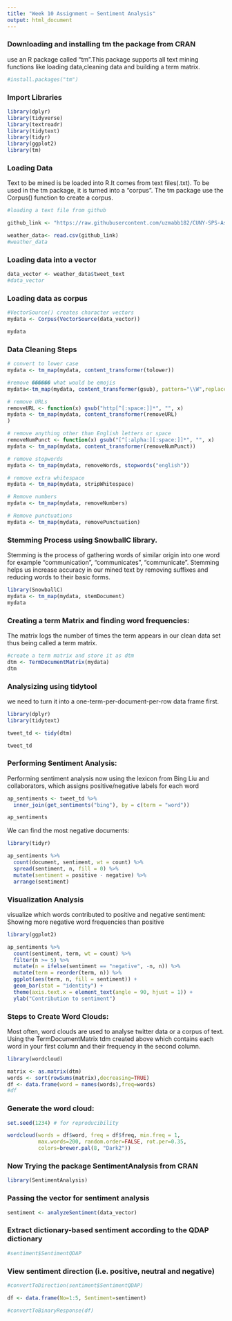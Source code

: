 ```yaml
---
title: "Week 10 Assignment – Sentiment Analysis"
output: html_document
---
```


### Downloading and installing tm the package from CRAN

use an R package called “tm”.This package supports all text mining functions like loading data,cleaning data and building a term matrix.
```r

#install.packages("tm")

```

### Import Libraries

```r
library(dplyr)
library(tidyverse)
library(textreadr)
library(tidytext)
library(tidyr)
library(ggplot2)
library(tm)
```

### Loading Data

Text to be mined is be loaded into R.It comes from text files(.txt).
To be used in the tm package, it is turned into a “corpus”.
The tm package use the Corpus() function to create a corpus.

```r
#loading a text file from github

github_link <- "https://raw.githubusercontent.com/uzmabb182/CUNY-SPS-Assignments/main/data_607/week10/weather-tweet.csv"

weather_data<- read.csv(github_link)
#weather_data
```

### Loading data into a vector

```r
data_vector <- weather_data$tweet_text                         
#data_vector
```

### Loading data as corpus

```r
#VectorSource() creates character vectors
mydata <- Corpus(VectorSource(data_vector))

mydata
```

### Data Cleaning Steps

```r
# convert to lower case
mydata <- tm_map(mydata, content_transformer(tolower))
```

```r
#remove ������ what would be emojis
mydata<-tm_map(mydata, content_transformer(gsub), pattern="\\W",replace=" ")
```

```r
# remove URLs
removeURL <- function(x) gsub("http[^[:space:]]*", "", x)
mydata <- tm_map(mydata, content_transformer(removeURL)
)
```

```r
# remove anything other than English letters or space
removeNumPunct <- function(x) gsub("[^[:alpha:][:space:]]*", "", x)
mydata <- tm_map(mydata, content_transformer(removeNumPunct))
```

```r
# remove stopwords
mydata <- tm_map(mydata, removeWords, stopwords("english"))
```

```r
# remove extra whitespace
mydata <- tm_map(mydata, stripWhitespace)
```

```r
# Remove numbers
mydata <- tm_map(mydata, removeNumbers)

```

```r
# Remove punctuations
mydata <- tm_map(mydata, removePunctuation)
```

### Stemming Process using SnowballC library.
Stemming is the process of gathering words of similar origin into one word for example “communication”, “communicates”, “communicate”. Stemming helps us increase accuracy in our mined text by removing suffixes and reducing words to their basic forms.

```r
library(SnowballC)
mydata <- tm_map(mydata, stemDocument)
mydata
```

### Creating a term Matrix and finding word frequencies:

The matrix logs the number of times the term appears in our clean data set thus being called a term matrix.

```r
#create a term matrix and store it as dtm
dtm <- TermDocumentMatrix(mydata)
dtm
```

### Analysizing using tidytool

we need to turn it into a one-term-per-document-per-row data frame first.
```r

library(dplyr)
library(tidytext)

tweet_td <- tidy(dtm)

tweet_td
```
### Performing Sentiment Analysis:

Performing sentiment analysis now using the lexicon from Bing Liu and collaborators, which assigns positive/negative labels for each word

```r
ap_sentiments <- tweet_td %>%
  inner_join(get_sentiments("bing"), by = c(term = "word"))

ap_sentiments
```

We can find the most negative documents:

```r
library(tidyr)

ap_sentiments %>%
  count(document, sentiment, wt = count) %>%
  spread(sentiment, n, fill = 0) %>%
  mutate(sentiment = positive - negative) %>%
  arrange(sentiment)
```

### Visualization Analysis

visualize which words contributed to positive and negative sentiment:
Showing more negative word frequencies than positive
```r
library(ggplot2)

ap_sentiments %>%
  count(sentiment, term, wt = count) %>%
  filter(n >= 5) %>%
  mutate(n = ifelse(sentiment == "negative", -n, n)) %>%
  mutate(term = reorder(term, n)) %>%
  ggplot(aes(term, n, fill = sentiment)) +
  geom_bar(stat = "identity") +
  theme(axis.text.x = element_text(angle = 90, hjust = 1)) +
  ylab("Contribution to sentiment")
```

### Steps to Create Word Clouds:

Most often, word clouds are used to analyse twitter data or a corpus of text.
Using the TermDocumentMatrix tdm created above which contains each word in your 
first column and their frequency in the second column.

```r
library(wordcloud)

matrix <- as.matrix(dtm) 
words <- sort(rowSums(matrix),decreasing=TRUE) 
df <- data.frame(word = names(words),freq=words)
#df
```

### Generate the word cloud:

```r
set.seed(1234) # for reproducibility 

wordcloud(words = df$word, freq = df$freq, min.freq = 1,
          max.words=200, random.order=FALSE, rot.per=0.35,
          colors=brewer.pal(8, "Dark2"))
```

### Now Trying the package SentimentAnalysis from CRAN

```r
library(SentimentAnalysis)
```

### Passing the vector for sentiment analysis

```r

sentiment <- analyzeSentiment(data_vector)


```

### Extract dictionary-based sentiment according to the QDAP dictionary

```r
#sentiment$SentimentQDAP
```

### View sentiment direction (i.e. positive, neutral and negative)

```r

#convertToDirection(sentiment$SentimentQDAP)

```

```r

df <- data.frame(No=1:5, Sentiment=sentiment)


```


```r
#convertToBinaryResponse(df)

```



